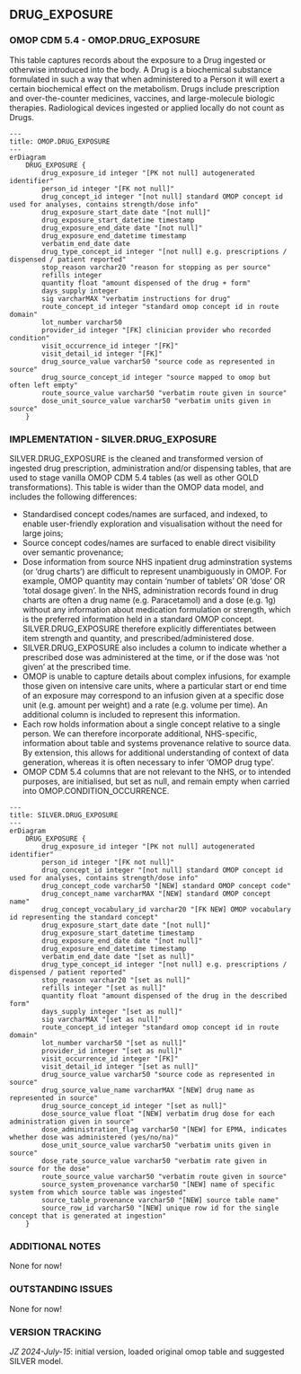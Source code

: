 
## DRUG_EXPOSURE

### OMOP CDM 5.4 - OMOP.DRUG_EXPOSURE
This table captures records about the exposure to a Drug ingested or otherwise introduced into the body. A Drug is a biochemical substance formulated in such a way that when administered to a Person it will exert a certain biochemical effect on the metabolism. Drugs include prescription and over-the-counter medicines, vaccines, and large-molecule biologic therapies. Radiological devices ingested or applied locally do not count as Drugs.
```mermaid
---
title: OMOP.DRUG_EXPOSURE
---
erDiagram
    DRUG_EXPOSURE {
        drug_exposure_id integer "[PK not null] autogenerated identifier"
        person_id integer "[FK not null]"
        drug_concept_id integer "[not null] standard OMOP concept id used for analyses, contains strength/dose info"
        drug_exposure_start_date date "[not null]"
        drug_exposure_start_datetime timestamp
        drug_exposure_end_date date "[not null]"
        drug_exposure_end_datetime timestamp
        verbatim_end_date date
        drug_type_concept_id integer "[not null] e.g. prescriptions / dispensed / patient reported"
        stop_reason varchar20 "reason for stopping as per source"
        refills integer
        quantity float "amount dispensed of the drug + form"
        days_supply integer
        sig varcharMAX "verbatim instructions for drug"
        route_concept_id integer "standard omop concept id in route domain"
        lot_number varchar50
        provider_id integer "[FK] clinician provider who recorded condition"
        visit_occurrence_id integer "[FK]"
        visit_detail_id integer "[FK]"
        drug_source_value varchar50 "source code as represented in source"
        drug_source_concept_id integer "source mapped to omop but often left empty"
        route_source_value varchar50 "verbatim route given in source"
        dose_unit_source_value varchar50 "verbatim units given in source"
    }
```

### IMPLEMENTATION - SILVER.DRUG_EXPOSURE

SILVER.DRUG_EXPOSURE is the cleaned and transformed version of ingested drug prescription, administration and/or dispensing tables, that are used to stage vanilla OMOP CDM 5.4 tables (as well as other GOLD transformations). This table is wider than the OMOP data model, and includes the following differences:

- Standardised concept codes/names are surfaced, and indexed, to enable user-friendly exploration and visualisation without the need for large joins;
- Source concept codes/names are surfaced to enable direct visibility over semantic provenance;
- Dose information from source NHS inpatient drug adminstration systems (or 'drug charts') are difficult to represent unambiguously in OMOP. For example, OMOP quantity may contain 'number of tablets' OR 'dose' OR 'total dosage given'. In the NHS, administration records found in drug charts are often a drug name (e.g. Paracetamol) and a dose (e.g. 1g) without any information about medication formulation or strength, which is the preferred information held in a standard OMOP concept. SILVER.DRUG_EXPOSURE therefore explicitly differentiates between item strength and quantity, and prescribed/administered dose.
- SILVER.DRUG_EXPOSURE also includes a column to indicate whether a prescribed dose was administered at the time, or if the dose was 'not given' at the prescribed time.
- OMOP is unable to capture details about complex infusions, for example those given on intensive care units, where a particular start or end time of an exposure may correspond to an infusion given at a specific dose unit (e.g. amount per weight) and a rate (e.g. volume per time). An additional column is included to represent this information.    
- Each row holds information about a single concept relative to a single person. We can therefore incorporate additional, NHS-specific, information about table and systems provenance relative to source data. By extension, this allows for additional understanding of context of data generation, whereas it is often necessary to infer 'OMOP drug type'.
- OMOP CDM 5.4 columns that are not relevant to the NHS, or to intended purposes, are initialised, but set as null, and remain empty when carried into OMOP.CONDITION_OCCURRENCE.

```mermaid
---
title: SILVER.DRUG_EXPOSURE
---
erDiagram
    DRUG_EXPOSURE {
        drug_exposure_id integer "[PK not null] autogenerated identifier"
        person_id integer "[FK not null]"
        drug_concept_id integer "[not null] standard OMOP concept id used for analyses, contains strength/dose info"
        drug_concept_code varchar50 "[NEW] standard OMOP concept code"
        drug_concept_name varcharMAX "[NEW] standard OMOP concept name"
        drug_concept_vocabulary_id varchar20 "[FK NEW] OMOP vocabulary id representing the standard concept"        
        drug_exposure_start_date date "[not null]"
        drug_exposure_start_datetime timestamp
        drug_exposure_end_date date "[not null]"
        drug_exposure_end_datetime timestamp
        verbatim_end_date date "[set as null]"
        drug_type_concept_id integer "[not null] e.g. prescriptions / dispensed / patient reported"
        stop_reason varchar20 "[set as null]"
        refills integer "[set as null]"
        quantity float "amount dispensed of the drug in the described form"
        days_supply integer "[set as null]"
        sig varcharMAX "[set as null]"
        route_concept_id integer "standard omop concept id in route domain"
        lot_number varchar50 "[set as null]"
        provider_id integer "[set as null]"
        visit_occurrence_id integer "[FK]"
        visit_detail_id integer "[set as null]"
        drug_source_value varchar50 "source code as represented in source"
        drug_source_value_name varcharMAX "[NEW] drug name as represented in source"        
        drug_source_concept_id integer "[set as null]"
        dose_source_value float "[NEW] verbatim drug dose for each administration given in source"
        dose_administration_flag varchar50 "[NEW] for EPMA, indicates whether dose was administered (yes/no/na)"
        dose_unit_source_value varchar50 "verbatim units given in source"
        dose_rate_source_value varchar50 "verbatim rate given in source for the dose"
        route_source_value varchar50 "verbatim route given in source"
        source_system_provenance varchar50 "[NEW] name of specific system from which source table was ingested"
        source_table_provenance varchar50 "[NEW] source table name"
        source_row_id varchar50 "[NEW] unique row id for the single concept that is generated at ingestion"        
    }
```


### ADDITIONAL NOTES

None for now!

### OUTSTANDING ISSUES

None for now!

### VERSION TRACKING

_JZ 2024-July-15_: initial version, loaded original omop table and suggested SILVER model.